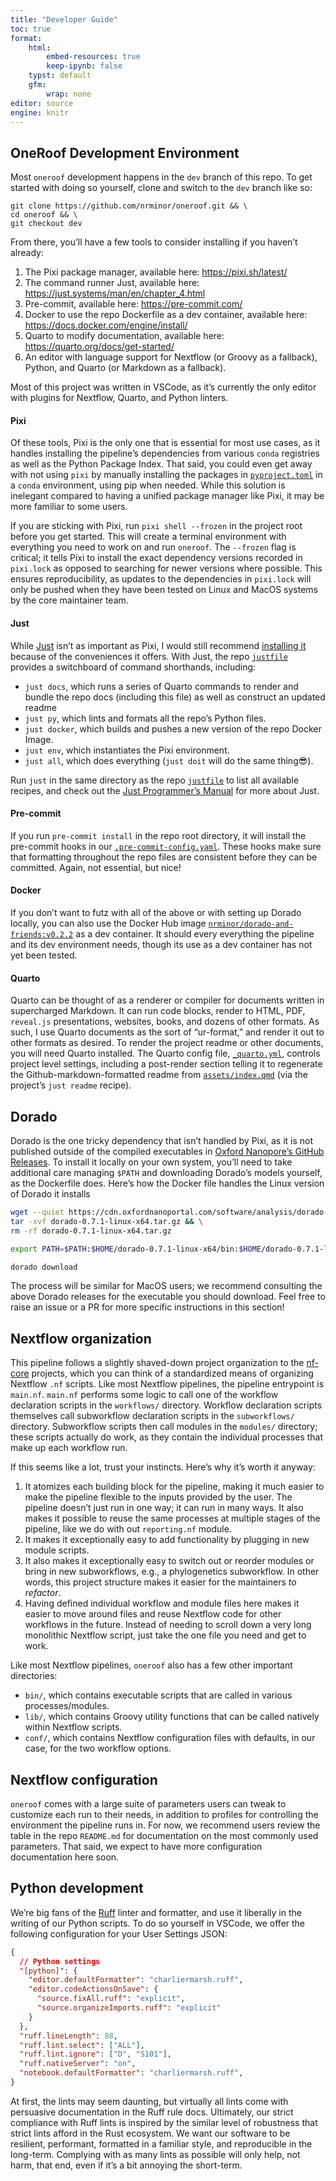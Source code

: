 ```yaml
---
title: "Developer Guide"
toc: true
format:
    html:
        embed-resources: true
        keep-ipynb: false
    typst: default
    gfm:
        wrap: none
editor: source
engine: knitr
---
```


## OneRoof Development Environment

Most `oneroof` development happens in the `dev` branch of this repo. To get started with doing so yourself, clone and switch to the `dev` branch like so:

```
git clone https://github.com/nrminor/oneroof.git && \
cd oneroof && \
git checkout dev
```

From there, you'll have a few tools to consider installing if you haven't already:

1. The Pixi package manager, available here: [https://pixi.sh/latest/](https://pixi.sh/latest/)
2. The command runner Just, available here: [https://just.systems/man/en/chapter_4.html](https://just.systems/man/en/chapter_4.html)
3. Pre-commit, available here: [https://pre-commit.com/](https://pre-commit.com/)
4. Docker to use the repo Dockerfile as a dev container, available here: [https://docs.docker.com/engine/install/](https://docs.docker.com/engine/install/)
5. Quarto to modify documentation, available here: [https://quarto.org/docs/get-started/](https://quarto.org/docs/get-started/)
6. An editor with language support for Nextflow (or Groovy as a fallback), Python, and Quarto (or Markdown as a fallback).

Most of this project was written in VSCode, as it's currently the only editor with plugins for Nextflow, Quarto, and Python linters.

#### Pixi

Of these tools, Pixi is the only one that is essential for most use cases, as it handles installing the pipeline's dependencies from various `conda` registries as well as the Python Package Index. That said, you could even get away with not using `pixi` by manually installing the packages in [`pyproject.toml`](../pyproject.toml) in a `conda` environment, using pip when needed. While this solution is inelegant compared to having a unified package manager like Pixi, it may be more familiar to some users.

If you are sticking with Pixi, run `pixi shell --frozen` in the project root before you get started. This will create a terminal environment with everything you need to work on and run `oneroof`. The `--frozen` flag is critical; it tells Pixi to install the exact dependency versions recorded in `pixi.lock` as opposed to searching for newer versions where possible. This ensures reproducibility, as updates to the dependencies in `pixi.lock` will only be pushed when they have been tested on Linux and MacOS systems by the core maintainer team.

#### Just

While [Just](https://just.systems/man/en/chapter_1.html) isn't as important as Pixi, I would still recommend [installing it](https://just.systems/man/en/chapter_4.html) because of the conveniences it offers. With Just, the repo [`justfile`](../justfile) provides a switchboard of command shorthands, including:

- `just docs`, which runs a series of Quarto commands to render and bundle the repo docs (including this file) as well as construct an updated readme
- `just py`, which lints and formats all the repo's Python files.
- `just docker`, which builds and pushes a new version of the repo Docker Image.
- `just env`, which instantiates the Pixi environment.
- `just all`, which does everything (`just doit` will do the same thing😎).

Run `just` in the same directory as the repo [`justfile`](../justfile) to list all available recipes, and check out the [Just Programmer's Manual](https://just.systems/man/en/chapter_1.html) for more about Just.

#### Pre-commit

If you run `pre-commit install` in the repo root directory, it will install the pre-commit hooks in our [`.pre-commit-config.yaml`](../.pre-commit-config.yaml). These hooks make sure that formatting throughout the repo files are consistent before they can be committed. Again, not essential, but nice!

#### Docker

If you don't want to futz with all of the above or with setting up Dorado locally, you can also use the Docker Hub image [`nrminor/dorado-and-friends:v0.2.2`](https://hub.docker.com/r/nrminor/dorado-and-friends) as a dev container. It should every everything the pipeline and its dev environment needs, though its use as a dev container has not yet been tested.

#### Quarto

Quarto can be thought of as a renderer or compiler for documents written in supercharged Markdown. It can run code blocks, render to HTML, PDF, `reveal.js` presentations, websites, books, and dozens of other formats. As such, I use Quarto documents as the sort of "ur-format," and render it out to other formats as desired. To render the project readme or other documents, you will need Quarto installed. The Quarto config file, [`_quarto.yml`](../_quarto.yml), controls project level settings, including a post-render section telling it to regenerate the Github-markdown-formatted readme from [`assets/index.qmd`](index.qmd) (via the project's `just readme` recipe).

## Dorado

Dorado is the one tricky dependency that isn't handled by Pixi, as it is not published outside of the compiled executables in [Oxford Nanopore's GitHub Releases](https://github.com/nanoporetech/dorado/releases). To install it locally on your own system, you'll need to take additional care managing `$PATH` and downloading Dorado's models yourself, as the Dockerfile does. Here's how the Docker file handles the Linux version of Dorado it installs

```bash
wget --quiet https://cdn.oxfordnanoportal.com/software/analysis/dorado-0.7.1-linux-x64.tar.gz && \
tar -xvf dorado-0.7.1-linux-x64.tar.gz && \
rm -rf dorado-0.7.1-linux-x64.tar.gz

export PATH=$PATH:$HOME/dorado-0.7.1-linux-x64/bin:$HOME/dorado-0.7.1-linux-x64/lib:$HOME/dorado-0.7.1-linux-x64

dorado download
```

The process will be similar for MacOS users; we recommend consulting the above Dorado releases for the executable you should download. Feel free to raise an issue or a PR for more specific instructions in this section!

## Nextflow organization

This pipeline follows a slightly shaved-down project organization to the [nf-core](https://nf-co.re/) projects, which you can think of a standardized means of organizing Nextflow `.nf` scripts. Like most Nextflow pipelines, the pipeline entrypoint is `main.nf`. `main.nf` performs some logic to call one of the workflow declaration scripts in the `workflows/` directory. Workflow declaration scripts themselves call subworkflow declaration scripts in the `subworkflows/` directory. Subworkflow scripts then call modules in the `modules/` directory; these scripts actually do work, as they contain the individual processes that make up each workflow run.

If this seems like a lot, trust your instincts. Here's why it's worth it anyway:

1. It atomizes each building block for the pipeline, making it much easier to make the pipeline flexible to the inputs provided by the user. The pipeline doesn't just run in one way; it can run in many ways. It also makes it possible to reuse the same processes at multiple stages of the pipeline, like we do with out `reporting.nf` module.
2. It makes it exceptionally easy to add functionality by plugging in new module scripts.
3. It also makes it exceptionally easy to switch out or reorder modules or bring in new subworkflows, e.g., a phylogenetics subworkflow. In other words, this project structure makes it easier for the maintainers _to refactor_.
4. Having defined individual workflow and module files here makes it easier to move around files and reuse Nextflow code for other workflows in the future. Instead of needing to scroll down a very long monolithic Nextflow script, just take the one file you need and get to work.

Like most Nextflow pipelines, `oneroof` also has a few other important directories:

- `bin/`, which contains executable scripts that are called in various processes/modules.
- `lib/`, which contains Groovy utility functions that can be called natively within Nextflow scripts.
- `conf/`, which contains Nextflow configuration files with defaults, in our case, for the two workflow options.

## Nextflow configuration

`oneroof` comes with a large suite of parameters users can tweak to customize each run to their needs, in addition to profiles for controlling the environment the pipeline runs in. For now, we recommend users review the table in the repo `README.md` for documentation on the most commonly used parameters. That said, we expect to have more configuration documentation here soon.

## Python development

We're big fans of the [Ruff]() linter and formatter, and use it liberally in the writing of our Python scripts. To do so yourself in VSCode, we offer the following configuration for your User Settings JSON:

```json
{
  // Python settings
  "[python]": {
    "editor.defaultFormatter": "charliermarsh.ruff",
    "editor.codeActionsOnSave": {
      "source.fixAll.ruff": "explicit",
      "source.organizeImports.ruff": "explicit"
    }
  },
  "ruff.lineLength": 88,
  "ruff.lint.select": ["ALL"],
  "ruff.lint.ignore": ["D", "S101"],
  "ruff.nativeServer": "on",
  "notebook.defaultFormatter": "charliermarsh.ruff",
}
```

At first, the lints may seem daunting, but virtually all lints come with persuasive documentation in the Ruff rule docs. Ultimately, our strict compliance with Ruff lints is inspired by the similar level of robustness that strict lints afford in the Rust ecosystem. We want our software to be resilient, performant, formatted in a familiar style, and reproducible in the long-term. Complying with as many lints as possible will only help, not harm, that end, even if it's a bit annoying the short-term.
